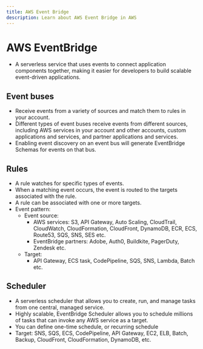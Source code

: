 ```yaml
---
title: AWS Event Bridge
description: Learn about AWS Event Bridge in AWS
---
```


# AWS EventBridge

- A serverless service that uses events to connect application components together, making it easier for developers to build scalable event-driven applications.

## Event buses

- Receive events from a variety of sources and match them to rules in your account. 
- Different types of event buses receive events from different sources, including AWS services in your account and other accounts, custom applications and services, and partner applications and services.
- Enabling event discovery on an event bus will generate EventBridge Schemas for events on that bus.

## Rules

- A rule watches for specific types of events. 
- When a matching event occurs, the event is routed to the targets associated with the rule. 
- A rule can be associated with one or more targets.
- Event pattern:
    - Event source: 
        - AWS services: S3, API Gateway, Auto Scaling, CloudTrail, CloudWatch, CloudFormation, CloudFront, DynamoDB, ECR, ECS, Route53, SQS, SNS, SES etc.
        - EventBridge partners: Adobe, Auth0, Buildkite, PagerDuty, Zendesk etc.
    - Target:
        - API Gateway, ECS task, CodePipeline, SQS, SNS, Lambda, Batch etc.

## Scheduler

- A serverless scheduler that allows you to create, run, and manage tasks from one central, managed service. 
- Highly scalable, EventBridge Scheduler allows you to schedule millions of tasks that can invoke any AWS service as a target.
- You can define one-time schedule, or recurring schedule
- Target: SNS, SQS, ECS, CodePipeline, API Gateway, EC2, ELB, Batch, Backup, CloudFront, CloudFormation, DynamoDB, etc.
